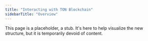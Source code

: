 ```yaml
---
title: "Interacting with TON Blockchain"
sidebarTitle: "Overview"
---
```


This page is a placeholder, a stub. It's here to help visualize the new structure, but it is temporarily devoid of content.
